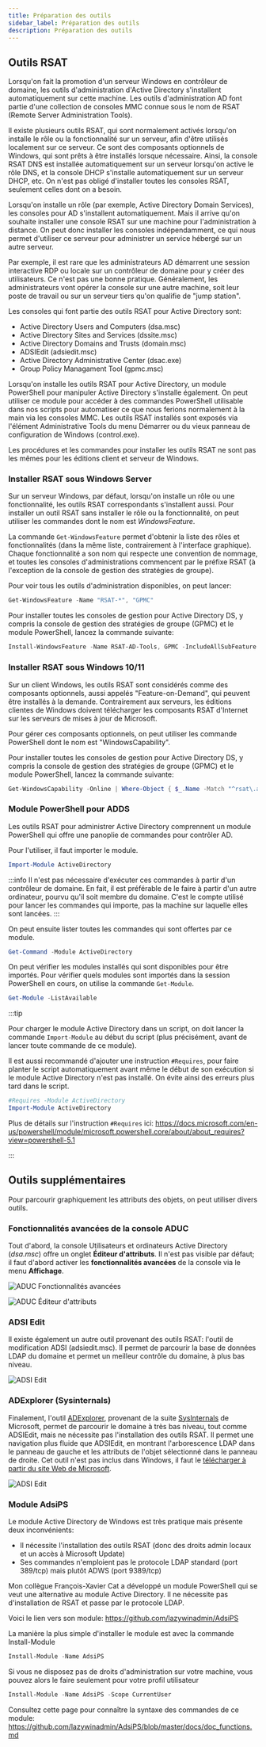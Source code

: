 ```yaml
---
title: Préparation des outils
sidebar_label: Préparation des outils
description: Préparation des outils
---
```



## Outils RSAT

Lorsqu'on fait la promotion d'un serveur Windows en contrôleur de domaine, les outils d'administration d'Active Directory s'installent automatiquement sur cette machine. Les outils d'administration AD font partie d'une collection de consoles MMC connue sous le nom de RSAT (Remote Server Administration Tools).

Il existe plusieurs outils RSAT, qui sont normalement activés lorsqu'on installe le rôle ou la fonctionnalité sur un serveur, afin d'être utilisés localement sur ce serveur. Ce sont des composants optionnels de Windows, qui sont prêts à être installés lorsque nécessaire. Ainsi, la console RSAT DNS est installée automatiquement sur un serveur lorsqu'on active le rôle DNS, et la console DHCP s'installe automatiquement sur un serveur DHCP, etc. On n'est pas obligé d'installer toutes les consoles RSAT, seulement celles dont on a besoin.

Lorsqu'on installe un rôle (par exemple, Active Directory Domain Services), les consoles pour AD s'installent automatiquement. Mais il arrive qu'on souhaite installer une console RSAT sur une machine pour l'administration à distance. On peut donc installer les consoles indépendamment, ce qui nous permet d'utiliser ce serveur pour administrer un service hébergé sur un autre serveur.

Par exemple, il est rare que les administrateurs AD démarrent une session interactive RDP ou locale sur un contrôleur de domaine pour y créer des utilisateurs. Ce n'est pas une bonne pratique. Généralement, les administrateurs vont opérer la console sur une autre machine, soit leur poste de travail ou sur un serveur tiers qu'on qualifie de "jump station".

Les consoles qui font partie des outils RSAT pour Active Directory sont:

- Active Directory Users and Computers (dsa.msc)
- Active Directory Sites and Services (dssite.msc)
- Active Directory Domains and Trusts (domain.msc)
- ADSIEdit (adsiedit.msc)
- Active Directory Administrative Center (dsac.exe)
- Group Policy Managament Tool (gpmc.msc)

Lorsqu'on installe les outils RSAT pour Active Directory, un module PowerShell pour manipuler Active Directory s'installe également. On peut utiliser ce module pour accéder à des commandes PowerShell utilisable dans nos scripts pour automatiser ce que nous ferions normalement à la main via les consoles MMC. Les outils RSAT installés sont exposés via l'élément Administrative Tools du menu Démarrer ou du vieux panneau de configuration de Windows (control.exe).

Les procédures et les commandes pour installer les outils RSAT ne sont pas les mêmes pour les éditions client et serveur de Windows.

### Installer RSAT sous Windows Server

Sur un serveur Windows, par défaut, lorsqu'on installe un rôle ou une fonctionnalité, les outils RSAT correspondants s'installent aussi. Pour installer un outil RSAT sans installer le rôle ou la fonctionnalité, on peut utiliser les commandes dont le nom est *WindowsFeature*.

La commande `Get-WindowsFeature` permet d'obtenir la liste des rôles et fonctionnalités (dans la même liste, contrairement à l'interface graphique). Chaque fonctionnalité a son nom qui respecte une convention de nommage, et toutes les consoles d'administrations commencent par le préfixe RSAT (à l'exception de la console de gestion des stratégies de groupe).

Pour voir tous les outils d'administration disponibles, on peut lancer:

```powershell
Get-WindowsFeature -Name "RSAT-*", "GPMC"
```

Pour installer toutes les consoles de gestion pour Active Directory DS, y compris la console de gestion des stratégies de groupe (GPMC) et le module PowerShell, lancez la commande suivante:

```powershell
Install-WindowsFeature -Name RSAT-AD-Tools, GPMC -IncludeAllSubFeature
```

### Installer RSAT sous Windows 10/11

Sur un client Windows, les outils RSAT sont considérés comme des composants optionnels, aussi appelés "Feature-on-Demand", qui peuvent être installés à la demande. Contrairement aux serveurs, les éditions clientes de Windows doivent télécharger les composants RSAT d'Internet sur les serveurs de mises à jour de Microsoft.

Pour gérer ces composants optionnels, on peut utiliser les commande PowerShell dont le nom est "WindowsCapability".

Pour installer toutes les consoles de gestion pour Active Directory DS, y compris la console de gestion des stratégies de groupe (GPMC) et le module PowerShell, lancez la commande suivante:

```powershell
Get-WindowsCapability -Online | Where-Object { $_.Name -Match "^rsat\.activedirectory|grouppolicy.*$" } | Add-WindowsCapability -Online
```

### Module PowerShell pour ADDS

Les outils RSAT pour administrer Active Directory comprennent un module PowerShell qui offre une panoplie de commandes pour contrôler AD.

Pour l'utiliser, il faut importer le module.

```powershell
Import-Module ActiveDirectory
```

:::info
Il n'est pas nécessaire d'exécuter ces commandes à partir d'un contrôleur de domaine. En fait, il est préférable de le faire à partir d'un autre ordinateur, pourvu qu'il soit membre du domaine. C'est le compte utilisé pour lancer les commandes qui importe, pas la machine sur laquelle elles sont lancées.
:::

On peut ensuite lister toutes les commandes qui sont offertes par ce module.

```powershell
Get-Command -Module ActiveDirectory
```

On peut vérifier les modules installés qui sont disponibles pour être importés. Pour vérifier quels modules sont importés dans la session PowerShell en cours, on utilise la commande `Get-Module`.

```powershell
Get-Module -ListAvailable
```

:::tip

Pour charger le module Active Directory dans un script, on doit lancer la commande `Import-Module` au début du script (plus précisément, avant de lancer toute commande de ce module).

Il est aussi recommandé d'ajouter une instruction `#Requires`, pour faire planter le script automatiquement avant même le début de son exécution si le module Active Directory n'est pas installé. On évite ainsi des erreurs plus tard dans le script.

```powershell
#Requires -Module ActiveDirectory
Import-Module ActiveDirectory
```

Plus de détails sur l'instruction `#Requires` ici: https://docs.microsoft.com/en-us/powershell/module/microsoft.powershell.core/about/about_requires?view=powershell-5.1

:::

## Outils supplémentaires

Pour parcourir graphiquement les attributs des objets, on peut utiliser divers outils.


### Fonctionnalités avancées de la console ADUC

Tout d'abord, la console Utilisateurs et ordinateurs Active Directory (*dsa.msc*) offre un onglet **Éditeur d'attributs**. Il n'est pas visible par défaut; il faut d'abord activer les **fonctionnalités avancées** de la console via le menu **Affichage**.

![ADUC Fonctionnalités avancées](./aduc-advanced.png) 

![ADUC Éditeur d'attributs](./aduc-attributeeditor.png)


### ADSI Edit

Il existe également un autre outil provenant des outils RSAT: l'outil de modification ADSI (adsiedit.msc). Il permet de parcourir la base de données LDAP du domaine et permet un meilleur contrôle du domaine, à plus bas niveau. 

![ADSI Edit](./adsiedit-attributeeditor.png)


### ADExplorer (Sysinternals)

Finalement, l'outil [ADExplorer](https://learn.microsoft.com/fr-ca/sysinternals/downloads/adexplorer), provenant de la suite [SysInternals](https://learn.microsoft.com/fr-ca/sysinternals) de Microsoft, permet de parcourir le domaine à très bas niveau, tout comme ADSIEdit, mais ne nécessite pas l'installation des outils RSAT. Il permet une navigation plus fluide que ADSIEdit, en montrant l'arborescence LDAP dans le panneau de gauche et les attributs de l'objet sélectionné dans le panneau de droite. Cet outil n'est pas inclus dans Windows, il faut le [télécharger à partir du site Web de Microsoft](https://learn.microsoft.com/fr-ca/sysinternals/downloads/adexplorer).

![ADSI Edit](./adexplorer.png)


### Module AdsiPS

Le module Active Directory de Windows est très pratique mais présente deux inconvénients:
- Il nécessite l'installation des outils RSAT (donc des droits admin locaux et un accès à Microsoft Update)
- Ses commandes n'emploient pas le protocole LDAP standard (port 389/tcp) mais plutôt ADWS (port 9389/tcp)

Mon collègue François-Xavier Cat a développé un module PowerShell qui se veut une alternative au module Active Directory. Il ne nécessite pas d'installation de RSAT et passe par le protocole LDAP.

Voici le lien vers son module: https://github.com/lazywinadmin/AdsiPS 

La manière la plus simple d'installer le module est avec la commande Install-Module

```powershell
Install-Module -Name AdsiPS
```

Si vous ne disposez pas de droits d'administration sur votre machine, vous pouvez alors le faire seulement pour votre profil utilisateur

```powershell
Install-Module -Name AdsiPS -Scope CurrentUser
```

Consultez cette page pour connaître la syntaxe des commandes de ce module: https://github.com/lazywinadmin/AdsiPS/blob/master/docs/doc_functions.md 

